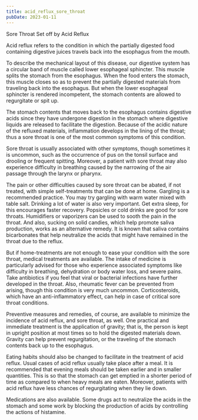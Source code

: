 ```yaml
---
title: acid_reflux_sore_throat
pubDate: 2023-01-11
---
```


Sore Throat Set off by Acid Reflux


Acid reflux refers to the condition in which the partially digested food containing digestive juices travels back into the esophagus from the mouth.

To describe the mechanical layout of this disease, our digestive system has a circular band of muscle called lower esophageal sphincter. This muscle splits the stomach from the esophagus. When the food enters the stomach, this muscle closes so as to prevent the partially digested materials from traveling back into the esophagus. But when the lower esophageal sphincter is rendered incompetent, the stomach contents are allowed to regurgitate or spit up.

The stomach contents that moves back to the esophagus contains digestive acids since they have undergone digestion in the stomach where digestive liquids are released to facilitate the digestion. Because of the acidic nature of the refluxed materials, inflammation develops in the lining of the throat; thus a sore throat is one of the most common symptoms of this condition.

Sore throat is usually associated with other symptoms, though sometimes it is uncommon, such as the occurrence of pus on the tonsil surface and drooling or frequent spitting. Moreover, a patient with sore throat may also experience difficulty in breathing caused by the narrowing of the air passage through the larynx or pharynx.

The pain or other difficulties caused by sore throat can be abated, if not treated, with simple self-treatments that can be done at home. Gargling is a recommended practice. You may try gargling with warm water mixed with table salt. Drinking a lot of water is also very important. Get extra sleep, for this encourages faster recovery. Popsicles or cold drinks are good for sore throats. Humidifiers or vaporizers can be used to sooth the pain in the throat. And also, sucking on solid candies, which help promote saliva production, works as an alternative remedy. It is known that saliva contains bicarbonates that help neutralize the acids that might have remained in the throat due to the reflux.

But if home-treatments are not enough to ease your condition with the sore throat, medical treatments are available. The intake of medicine is particularly advised for those who experience associated symptoms like difficulty in breathing, dehydration or body water loss, and severe pains. Take antibiotics if you feel that viral or bacterial infections have further developed in the throat. Also, rheumatic fever can be prevented from arising, though this condition is very much uncommon. Corticosteroids, which have an anti-inflammatory effect, can help in case of critical sore throat conditions.

Preventive measures and remedies, of course, are available to minimize the incidence of acid reflux, and sore throat, as well.  One practical and immediate treatment is the application of gravity; that is, the person is kept in upright position at most times so to hold the digested materials down. Gravity can help prevent regurgitation, or the traveling of the stomach contents back up to the esophagus.

Eating habits should also be changed to facilitate in the treatment of acid reflux. Usual cases of acid reflux usually take place after a meal. It is recommended that evening meals should be taken earlier and in smaller quantities. This is so that the stomach can get emptied in a shorter period of time as compared to when heavy meals are eaten. Moreover, patients with acid reflux have less chances of regurgitating when they lie down.

Medications are also available. Some drugs act to neutralize the acids in the stomach and some work by blocking the production of acids by controlling the actions of histamine.